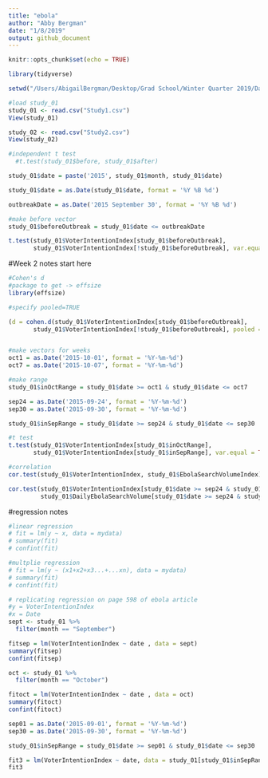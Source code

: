 ```yaml
---
title: "ebola"
author: "Abby Bergman"
date: "1/8/2019"
output: github_document
---
```


```r
knitr::opts_chunk$set(echo = TRUE)

library(tidyverse)
```

```r
setwd("/Users/AbigailBergman/Desktop/Grad School/Winter Quarter 2019/Data Science/datascience_repo/week_01")
```

```r
#load study_01
study_01 <- read.csv("Study1.csv")
View(study_01)

study_02 <- read.csv("Study2.csv")
View(study_02)
```

```r
#independent t test
  #t.test(study_01$before, study_01$after)

study_01$date = paste('2015', study_01$month, study_01$date)

study_01$date = as.Date(study_01$date, format = '%Y %B %d')

outbreakDate = as.Date('2015 September 30', format = '%Y %B %d')

#make before vector
study_01$beforeOutbreak = study_01$date <= outbreakDate

t.test(study_01$VoterIntentionIndex[study_01$beforeOutbreak],
       study_01$VoterIntentionIndex[!study_01$beforeOutbreak], var.equal = TRUE)

```

#Week 2 notes start here
```r
#Cohen's d
#package to get -> effsize
library(effsize)

#specify pooled=TRUE

(d = cohen.d(study_01$VoterIntentionIndex[study_01$beforeOutbreak],
       study_01$VoterIntentionIndex[!study_01$beforeOutbreak], pooled = TRUE, na.rm = TRUE))


#make vectors for weeks
oct1 = as.Date('2015-10-01', format = '%Y-%m-%d')
oct7 = as.Date('2015-10-07', format = '%Y-%m-%d')

#make range
study_01$inOctRange = study_01$date >= oct1 & study_01$date <= oct7

sep24 = as.Date('2015-09-24', format = '%Y-%m-%d')
sep30 = as.Date('2015-09-30', format = '%Y-%m-%d')

study_01$inSepRange = study_01$date >= sep24 & study_01$date <= sep30

#t test
t.test(study_01$VoterIntentionIndex[study_01$inOctRange],
       study_01$VoterIntentionIndex[study_01$inSepRange], var.equal = TRUE)

#correlation
cor.test(study_01$VoterIntentionIndex, study_01$EbolaSearchVolumeIndex)

cor.test(study_01$VoterIntentionIndex[study_01$date >= sep24 & study_01$date <= oct7],
         study_01$DailyEbolaSearchVolume[study_01$date >= sep24 & study_01$date <= oct7])
```

#regression notes
```r
#linear regression
# fit = lm(y ~ x, data = mydata)
# summary(fit)
# confint(fit)

#multplie regression
# fit = lm(y ~ (x1+x2+x3...+...xn), data = mydata)
# summary(fit)
# confint(fit)
```


```r
# replicating regression on page 598 of ebola article
#y = VoterIntentionIndex
#x = Date
sept <- study_01 %>%
  filter(month == "September")

fitsep = lm(VoterIntentionIndex ~ date , data = sept)
summary(fitsep)
confint(fitsep)

oct <- study_01 %>%
  filter(month == "October")

fitoct = lm(VoterIntentionIndex ~ date , data = oct)
summary(fitoct)
confint(fitoct)

sep01 = as.Date('2015-09-01', format = '%Y-%m-%d')
sep30 = as.Date('2015-09-30', format = '%Y-%m-%d')

study_01$inSepRange = study_01$date >= sep01 & study_01$date <= sep30

fit3 = lm(VoterIntentionIndex ~ date, data = study_01[study_01$inSepRange == TRUE,])
fit3
```
